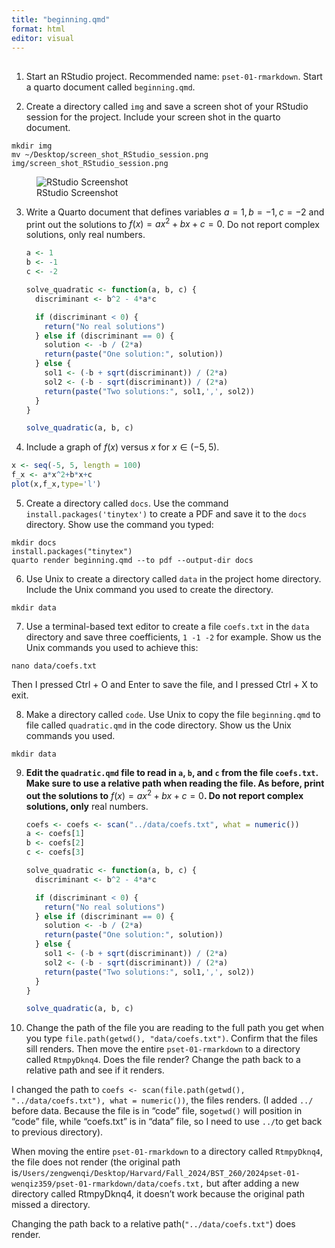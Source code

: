 ```yaml
---
title: "beginning.qmd"
format: html
editor: visual
---
```


## 

1.  Start an RStudio project. Recommended name: `pset-01-rmarkdown`. Start a quarto document called `beginning.qmd`.

2.  Create a directory called `img` and save a screen shot of your RStudio session for the project. Include your screen shot in the quarto document.

```         
mkdir img
mv ~/Desktop/screen_shot_RStudio_session.png img/screen_shot_RStudio_session.png
```

![RStudio Screenshot](../img/screen_shot_RStudio_session.png)

3.  Write a Quarto document that defines variables $a=1, b=-1, c=-2$ and print out the solutions to $f(x) = ax^2+bx+c=0$. Do not report complex solutions, only real numbers.

    ```r
    a <- 1
    b <- -1
    c <- -2

    solve_quadratic <- function(a, b, c) {
      discriminant <- b^2 - 4*a*c
      
      if (discriminant < 0) {
        return("No real solutions")
      } else if (discriminant == 0) {
        solution <- -b / (2*a)
        return(paste("One solution:", solution))
      } else {
        sol1 <- (-b + sqrt(discriminant)) / (2*a)
        sol2 <- (-b - sqrt(discriminant)) / (2*a)
        return(paste("Two solutions:", sol1,',', sol2))
      }
    }

    solve_quadratic(a, b, c)
    ```

4.  Include a graph of $f(x)$ versus $x$ for $x \in (-5,5)$.

```r
x <- seq(-5, 5, length = 100) 
f_x <- a*x^2+b*x+c 
plot(x,f_x,type='l')
```

5.  Create a directory called `docs`. Use the command `install.packages('tinytex')` to create a PDF and save it to the `docs` directory. Show use the command you typed:

```         
mkdir docs
install.packages("tinytex")
quarto render beginning.qmd --to pdf --output-dir docs
```

6.  Use Unix to create a directory called `data` in the project home directory. Include the Unix command you used to create the directory.

```         
mkdir data
```

7.  Use a terminal-based text editor to create a file `coefs.txt` in the `data` directory and save three coefficients, `1 -1 -2` for example. Show us the Unix commands you used to achieve this:

```         
nano data/coefs.txt 
```

Then I pressed Ctrl + O and Enter to save the file, and I pressed Ctrl + X to exit.

8.  Make a directory called `code`. Use Unix to copy the file `beginning.qmd` to file called `quadratic.qmd` in the code directory. Show us the Unix commands you used.

```         
mkdir data
```

9.  **Edit the `quadratic.qmd` file to read in `a`, `b`, and `c` from the file `coefs.txt`. Make sure to use a relative path when reading the file. As before, print out the solutions to** $f(x) = ax^2+bx+c=0$**. Do not report complex solutions, only** real numbers.

    ```r

    coefs <- coefs <- scan("../data/coefs.txt", what = numeric())
    a <- coefs[1]
    b <- coefs[2]
    c <- coefs[3]

    solve_quadratic <- function(a, b, c) {
      discriminant <- b^2 - 4*a*c
      
      if (discriminant < 0) {
        return("No real solutions")
      } else if (discriminant == 0) {
        solution <- -b / (2*a)
        return(paste("One solution:", solution))
      } else {
        sol1 <- (-b + sqrt(discriminant)) / (2*a)
        sol2 <- (-b - sqrt(discriminant)) / (2*a)
        return(paste("Two solutions:", sol1,',', sol2))
      }
    }

    solve_quadratic(a, b, c)
    ```

10. Change the path of the file you are reading to the full path you get when you type `file.path(getwd(), "data/coefs.txt")`. Confirm that the files sill renders. Then move the entire `pset-01-rmarkdown` to a directory called `RtmpyDknq4`. Does the file render? Change the path back to a relative path and see if it renders.

I changed the path to `coefs <- scan(file.path(getwd(), "../data/coefs.txt"), what = numeric())`, the files renders. (I added `../` before data. Because the file is in "code" file, so`getwd()` will position in "code" file, while "coefs.txt" is in "data" file, so I need to use `../`to get back to previous directory).

When moving the entire `pset-01-rmarkdown` to a directory called `RtmpyDknq4`, the file does not render (the original path is`/Users/zengwenqi/Desktop/Harvard/Fall_2024/BST_260/2024pset-01-wenqiz359/pset-01-rmarkdown/data/coefs.txt,` but after adding a new directory called RtmpyDknq4, it doesn't work because the original path missed a directory.

Changing the path back to a relative path(`"../data/coefs.txt"`) does render.
